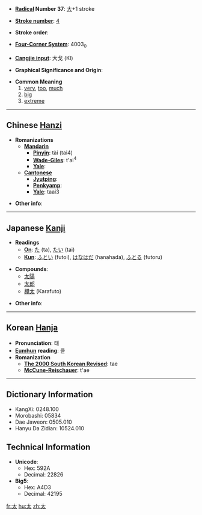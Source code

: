 * '''[[Wiktionary:Chinese radical index| Radical]] Number 37''': [[Wiktionary:Chinese radical index 大|大]]+1 stroke

* '''[[Wiktionary:Chinese total strokes index|Stroke number]]''': [[Wiktionary:Chinese total strokes index 4|4]]

* '''Stroke order''': 

* '''[[Wiktionary:Chinese four corner index|Four-Corner System]]''': 4003<sub>0</sub>

* '''[[Wiktionary:Chinese Cangjie index|Cangjie input]]''': 大戈 (KI)

* '''Graphical Significance and Origin''': 

* '''Common Meaning'''
*#[[very]], [[too]], [[much]]
*# [[big]]
*# [[extreme]]

----

== Chinese [[Hanzi]] ==

* '''Romanizations'''
** '''[[Mandarin]]'''
*** '''[[Pinyin]]''': tài (tai4)
*** '''[[Wade-Giles]]''': t'ai<sup>4</sup>
*** '''[[Yale]]''': 
** '''[[Cantonese]]'''
*** '''[[Jyutping]]''':
*** '''[[Penkyamp]]''': 
*** '''[[Yale]]''': taai3

* '''Other info''': 

----

== Japanese [[Kanji]] ==

* '''Readings'''
** '''[[On]]''': [[た]] (ta), [[たい]] (tai)
** '''[[Kun]]''': [[ふとい]] (futoi), [[はなはだ]] (hanahada), [[ふとる]] (futoru)

* '''Compounds''':
**[[太陽]]
**[[太郎]]
**[[樺太]] (Karafuto)

* '''Other info''':  

----

== Korean [[Hanja]] ==

* '''Pronunciation''': 태
* '''[[Eumhun]] reading''': 클
* '''Romanization'''
** '''[[The 2000 South Korean Revised Romanization|The 2000 South Korean Revised]]''': tae
** '''[[McCune-Reischauer]]''': t'ae

----

== Dictionary Information ==

* KangXi: 0248.100
* Morobashi: 05834
* Dae Jaweon: 0505.010
* Hanyu Da Zidian: 10524.010

== Technical Information ==

* '''Unicode''':
** Hex: 592A
** Decimal: 22826
* '''Big5''':
** Hex: A4D3
** Decimal: 42195

[[fr:太]]
[[hu:太]]
[[zh:太]]